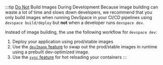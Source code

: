 
:::tip <u>Do Not</u> Build Images During Development
Because image building can waste a lot of time and slows down developers, we recommend that you only build images when running DevSpace in your CI/CD pipelines using `devspace build/deploy` but **not** when a developer runs `devspace dev`.

Instead of image building, the use the following workflow for `devspace dev`:
1. Deploy your application using prod/stable images
2. Use the [`devImage` feature](../dev/modifications/dev-image) to swap out the prod/stable images in runtime using a prebuilt dev-optimized image.
3. Use the [`sync` feature](../dev/connections/file-sync) for hot reloading your containers
:::
